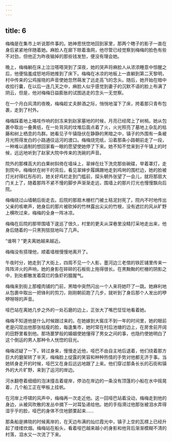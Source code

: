 ```yaml
---
---
---
```

title: 6
---



梅梅是在集市上听说那件事的。她神思恍惚地回到家里，那两个瞎子的影子一直在身后紧紧地伴随着她。麻脸人在廊下晾着渔网，他尽管已经觉察到梅梅的脸色有些不对劲，但他正为昨夜输掉的那些钱发愁，便没有理会她。

晚上，梅梅躺在床上泣泣嗒嗒哭到了深夜，她的哭声将麻脸人从浓浓睡意中惊醒之后，他便恼羞成怒地将她推到了床下。梅梅在冰凉的地板上一直躺到第二天黎明，村中传来的公鸡报晓的声音使她忽然萌发了远走高飞的念头。随后，她开始在暗中收拾行囊，在以后一连几天之中，麻脸人似乎感觉到妻子的沉默不语的脸上布满了阴云，但是，他对梅梅日益膨胀的试图逃走的念头一无觉察。

在一个月白风清的夜晚，梅梅趁丈夫醉酒之际，悄悄地溜下了床，挎着那只青布包裹，走到了村外。

梅梅踩着地上咯吱作响的封冻来到赵家墓地的时候，月亮已经爬上了树梢。她从包裹中取出一叠黄纸，在一处背风的坟堆后面点着了火，火光照亮了墓地上杂乱的枯藤和树上栖息的鸟群。她看见子午镇隐伏在静静的黑暗之中，镇子的外围有一条被月光照得发白的小路通往运河的渡口。梅梅烧完纸，沿着那条小路朝前走了一段，一种难以遏制的想回家看一眼的愿望使她停了下来。她不知不觉来到子午镇上的时候，远远地听到了赵家大院中传来的洗碗的声音。

院外的那棵高大的白果树斜倚在墙垛上，翠婶在灶下洗完那些碗碟，举着罩灯，走到院中。梅梅伏在树干的背后，看见翠婶步履蹒跚地走到鸡埘的围栏边，她的脸被灯光衬得红彤彤的，她关好鸡栏走到门槛前，探头朝外张望了一会儿，就将那扇大门关上了，随着那阵不紧不慢的脚步声渐渐走远，围墙上的那片灯光也慢慢飘向后院。

梅梅绕过山墙朝后街走去。后院的那扇木栅栏门被土秸泥封死了。院内不时地传出父亲的咳嗽声，她身后的那片被砍掉的竹林露出尖尖的竹根，没有遮拦的风从旷野上横吹过来，梅梅的全身一阵冰凉。

梅梅在后院的那带围墙下逡巡了很久，村里的更夫从深巷里没精打采地走出来，他身后随着的一只黑狗狺狺地叫了几声。

“谁啊？”更夫离她越来越近。

梅梅没有搭理他，顺着墙根慢慢地离开了。

午夜时分，她走到了大街上，四周不见一个人影，墨河边三老倌的铁匠铺里传来一阵阵淬火的声响，她的身影在碎碎的石板街上拖得很长。在黑黝黝的栏栅的阴影之中，到处都散发着腐烂的鱼虾的膻腥气。

梅梅来到街上那幢肉铺的门前，黑暗中突然闪出一个人来将她吓了一跳。她麻利地从包裹中取出一把锋利的剪刀，刚刚朝前跑了几步，就听到了身后那个人发出的咿咿呀呀的声音。

哑巴站在离她几步之外的一处石磨的边上，正张大了嘴巴怔怔地看着她。

梅梅不知道他是什么时候跟过来的。在她嫁到大窖庄不到一年的时间里，她的眼前老是闪现出他那张枯瘦的脸，每逢集市，她时常在村后池塘的边上，在房舍前开阔的田野里看到他。那场噩梦般的婚姻使她懂得了男女之间的事，也隐约使她明白了这个倒运的男人那种令人恍惚的目光。

梅梅迟疑了一下，转过身来，慢慢走近他，哑巴不由自主地后退着，他们绕着那方巨大的磨架转了半天，梅梅脸上绽露的笑容和种种热情的手势对他都无济于事。当她转身走开的时候，哑巴又在身后远远地跟了上来。他们穿过那条长长的石街和镇外的大片旷野，来到了运河的岸边。

河水翻卷着细细的泡沫撞击着堤岸，停泊在岸边的一条没有顶篷的小船在水中摇晃着，几个船工正在甲板上挂帆。

在河岸上呼啸的风声中，梅梅再一次走近他。这一回哑巴站着没动，梅梅走到他的身边，从被风吹散的发丛中摘下一对耳坠递给他。她的手指滑过他那张被泪水弄得湿乎乎的脸，哑巴的身体不住地颤栗起来……

那条船是拂晓的时候离岸的，在天边布满的灿烂霞光中，镇子上空的瓦楞上已经升起了缕缕炊烟。梅梅站在船头，看着哑巴越来越小的身影和他背后渐渐模糊不清的村落，泪水又一次流了下来。